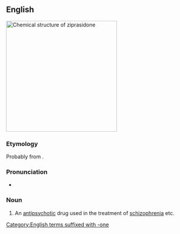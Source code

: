 ==English==
[[File:Ziprasidone.svg|thumb|300px|Chemical structure of '''ziprasidone''']]
{{wikipedia}}

===Etymology===
Probably from {{af|en|benzisothiazole|alt1=(ben)zi(sothiazole)|piperazine|alt2=-pras-|t2=alteration of ''p(ipe)raz(ine)''|indolone|alt3=i(n)d(ol)one}}.

===Pronunciation===
* {{a|GA}} {{IPA|en|/zɪˈpɹæs.əˌdoʊn/}}

===Noun===
{{en-noun|-}}

# {{lb|en|pharmaceutical drug}} An [[antipsychotic]] drug used in the treatment of [[schizophrenia]] etc.

[[Category:English terms suffixed with -one]]